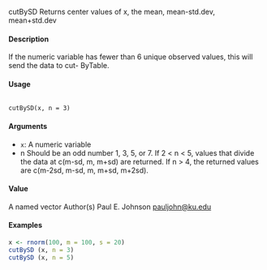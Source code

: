 cutBySD Returns center values of x, the mean, mean-std.dev, mean+std.dev

#### Description

If the numeric variable has fewer than 6 unique observed values, this will send the data to cut-
ByTable.

#### Usage
<pre><code>
cutBySD(x, n = 3)
</code></pre>
#### Arguments

* ``x``:   A numeric variable
* n Should be an odd number 1, 3, 5, or 7. If 2 < n < 5, values that divide the data at
c(m-sd, m, m+sd) are returned. If n > 4, the returned values are c(m-2sd, m-sd,
m, m+sd, m+2sd).

#### Value
A named vector
Author(s)
Paul E. Johnson <pauljohn@ku.edu>

#### Examples
```r
x <- rnorm(100, m = 100, s = 20)
cutBySD (x, n = 3)
cutBySD (x, n = 5)
```
